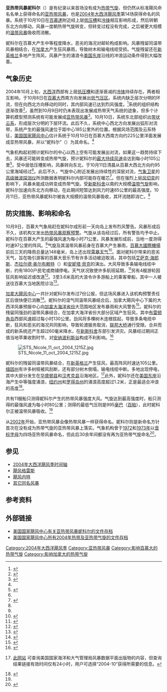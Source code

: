 {{noteTA
|G1=USState
}}
{{Infobox Hurricane
| Name=亚热带风暴妮科尔<br />{{lang|en|Subtropical Storm Nicole}}
| Type=亚热带风暴
| Year=2004
| Basin=Atl
| Image location=Nicole oct 10 2004 1428Z.jpg
| Image name=亚热带风暴妮科尔的卫星图像
| Formed=2004年10月10日
| Dissipated=2004年10月11日
| 1-min winds=45
| Pressure=986
| Damages=
| Inflated=
| Fatalities=无
| Areas=[[百慕達|百慕達]]、[[加拿大大西洋省份|加拿大大西洋省份]]、[[新英格兰|新英格兰]]
| Hurricane season=[[2004年大西洋飓风季|2004年大西洋飓风季]]
|name=亞熱帶風暴妮科爾}}
'''亚热带风暴妮科尔'''（{{lang-en|Subtropical Storm Nicole}}）是有纪录以来首场没有成为[[热带气旋|热带气旋]]、但仍然从标准飓风命名名单上获得命名的[[亚热带气旋|亚热带风暴]]，也是[[2004年大西洋飓风季|2004年大西洋飓风季]]第14场获得命名的风暴。系统于10月10日在[[百慕大|百慕達]]附近经上层[[低压槽|低压槽]]和[[冷锋|冷锋]]相互影响形成，然后转朝东北方向移动，风暴一度朝热带气旋转变，但转变过程没有完成，之后被更大规模的[[温带气旋|温带风暴]]吸收而消散。

妮科尔在百慕大产生中等程度降水，恶劣的海况对邮轮构成影响。风暴残留同温带风暴相结合，在[[加拿大|加拿大]]产生狂风暴雨，导致树木和输电线缆受损。气旋残留还在[[新英格兰|新英格兰]]多地产生阵风，风暴产生的涌浪令[[美国东岸|美国东岸]]沿线的冲浪运动条件得到大幅改善。

== 气象历史 ==
{{storm path|Nicole 2004 track.png}}
2004年10月上旬，[[大西洋|大西洋]]西部有上层[[低压槽|低压槽]]和逐渐衰减的[[冷锋|冷锋]]持续存在。两者相互影响，于10月8日在[[百慕大|百慕大]]西南方向发展出[[低气压|低气压区]]。系统内缺乏层次分明的环流，但在向西北方向移动的同时，其内部风速已达到烈风强度。<ref name="tcr">{{cite report | author1 = Pasch | author2 = Roberts | year = 2004 | title = Subtropical Storm Nicole Tropical Cyclone Report | publisher = [[美国国家海洋和大气管理局|National Oceanic and Atmospheric Administration]] | location = [[迈阿密|Miami]], [[佛罗里达州|Florida]] | work = [[国家飓风中心|National Hurricane Center]] | accessdate = 2016-04-03 | format = [[便携式文档格式|PDF]] | url = http://www.nhc.noaa.gov/data/tcr/AL152004_Nicole.pdf | archivedate = 2016-03-04 | deadurl = no | archiveurl = https://web.archive.org/web/20160304201655/http://www.nhc.noaa.gov/data/tcr/AL152004_Nicole.pdf | date =  }}</ref>系统的组织结构逐渐改善<ref name="oct82004">{{cite report | author = Avila | year = 2004 | title = October 8, 2004 Tropical Weather Outlook | publisher = National Oceanic and Atmospheric Administration | location = Miami, Florida | work = National Hurricane Center}}</ref>，虽然到10月9日时仍未表现出发展成热带天气系统的迹象，但多个计算机模型预测系统有可能发展成[[亚热带气旋|亚热带风暴]]<ref name="oct9two">{{cite report | author = Lawrence | year = 2004 | title = October 9 Tropical Weather Outlook | publisher = National Oceanic and Atmospheric Administration | location = Miami, Florida | work = National Hurricane Center}}</ref>。10月10日，系统东北部组织出[[雨带|带状云系]]，形成层次分明的下层环流。此后不久，系统中心西北方向发展出弧形对流带，系统产生的最强风速位于距中心185公里外的位置。根据风场范围及云系特征，[[国家飓风中心|美国国家飓风中心]]估计系统于10月10日在百慕大西南方向约225公里洋面发展成亚热带风暴，并以“妮科尔”（{{lang|en|Nicole}}）为其命名。<ref name="tcr" />

气象机构起初预计妮科尔的中心以西上空有可能发展出对流，如果这一趋势持续下去，风暴还可能转变成热带气旋，预计妮科尔的[[最大持续风速|最大持续风速]]会达到每小时105公里<ref name="nicole1">{{Cite report | author = Lawrence | year = 2004 | title = Subtropical Storm Nicole Discussion One | publisher = National Oceanic and Atmospheric Administration | location = Miami, Florida | work = National Hurricane Center | accessdate = 2016-04-03 | archiveurl = https://web.archive.org/web/20160303181249/http://www.nhc.noaa.gov/archive/2004/dis/al152004.discus.001.shtml | url = http://www.nhc.noaa.gov/archive/2004/dis/al152004.discus.001.shtml | archivedate = 2016-03-03 | deadurl = no | date =  }}</ref>。受中层低压槽影响，风暴转向东北，于10月11日清晨从百慕大西北方向约95公里海域经过<ref name="tcr" />。此后不久，气旋中心附近发展出持续性的深层对流，[[气象卫星|气象卫星]]的[[高级微波探测仪|高级微波探测仪]]所测数据表明妮科尔内部可能存在暖芯<ref name="nicoledisc5">{{cite report | author = Beven | year = 2004 | title = Subtropical Storm Nicole Discussion Five | work = National Hurricane Center | accessdate = 2016-04-03 | archivedate = 2016-03-24 | deadurl = no | archiveurl = https://web.archive.org/web/20160324224752/http://www.nhc.noaa.gov/archive/2004/dis/al152004.discus.005.shtml | url = http://www.nhc.noaa.gov/archive/2004/dis/al152004.discus.005.shtml? | publisher = National Oceanic and Atmospheric Administration | location = Miami, Florida | date =  }}</ref>。但在强烈上层[[风切变|风切变]]的影响下，风暴未能成功转变成热带气旋。受[[新斯科舍|新斯科舍]]以南的大规模[[温带气旋|温带气旋]]影响，妮科尔加速向东北方向移动，在此期间短暂达到风力时速85公里的最高强度。10月11日，亚热带风暴妮科尔被各大规模的温带风暴吸收，其环流随即消亡。<ref name="tcr" />

== 防灾措施、影响和命名 ==
{{在百慕大产生降水最多的热带气旋}}

10月9日，百慕大气象局赶在妮科尔成形前一天向岛上发布烈风警告。风暴形成后不久，该机构又发出[[熱帶氣旋警告|热带风暴观察预警]]。气旋从该岛经过后，所有警告均予中止。妮科尔在百慕大产生的最强风速为每小时71公里，风暴发展形成前，当地一度测得时速97公里的阵风。<ref name="tcr" />气旋及其温带风暴前身在百慕大产生暴雨，[[百慕大國際機場|百慕大國際機場]]前后三天的降雨总量达148毫米，岛上还出现[[雷暴|雷暴天气]]<ref name="bws">{{cite web | author = Bermuda Weather Service | year = 2004 | title = Weather Summary for October 2004 | accessdate = 2012-02-05 | archiveurl = https://web.archive.org/web/20120205194143/http://www.weather.bm/data/2004-10.html | archivedate = 2012-02-05 | deadurl = yes | url = http://www.weather.bm/data/2004-10.html }}</ref>。面对妮科尔带来的恶劣天气，旨在吸引游客的百慕大音乐节有许多活动被迫取消，其中包括[[艾萨克·海耶斯|艾萨克·海耶斯]]、[[杰拉尔德·奥尔布赖特|杰拉尔德·奥尔布赖特]]（{{lang|en|Gerald Albright}}）和[[安妮塔·貝克|安妮塔·貝克]]的演出。大风导致多条输电线缆中断，约有1800户民宅或商铺停电。天气状况致使许多航班延期，<ref name="royg">{{cite news | author1 = Sarah Titterton | author2 = Eloisa Mayers | date = 2004-10-11 | title = Nicole drowns out the music | newspaper = The Royal Gazette | accessdate = 2015-04-04 | archivedate = 2016-03-06 | deadurl = no | archiveurl = https://web.archive.org/web/20160306081832/http://www.royalgazette.com/article/20041011/NEWS/310119988 | url = http://www.royalgazette.com/article/20041011/NEWS/310119988 }}</ref>另有4艘游轮因狂风影响延迟或改道<ref name="rgship">{{cite news | newspaper = The Royal Gazette | date = 2004-10-12 | title = Nicole thwarts cruise ship | accessdate = 2016-04-04 | url = http://www.royalgazette.com/article/20041012/NEWS/310129987 | deadurl = no | archiveurl = https://web.archive.org/web/20160306222605/http://www.royalgazette.com/article/20041012/NEWS/310129987 | archivedate = 2016-03-06 }}</ref>。3至3.6米高的大浪令许多游船上的乘客晕船，其中一人被送往百慕大当地医院诊治<ref name="rgsick">{{cite news | newspaper = The Royal Gazette | date = 2004-10-13 | title = Passengers roughed up | archiveurl = https://web.archive.org/web/20160303191413/http://www.royalgazette.com/article/20041013/NEWS/310139984 | accessdate = 2011-03-31 | url = http://www.royalgazette.com/article/20041013/NEWS/310139984 | archivedate = 2016-03-03 | deadurl = no | author = Amy Terceira }}</ref>。

[[加拿大飓风中心|加拿大飓风中心]]一共针对妮科尔发布过7份公报，但这场风暴进入该机构预警责任区后很快便已消散<ref name="chc">{{cite report | author = Canadian Hurricane Centre | year = 2004 | title = 2004 Tropical Cyclone Season Summary | accessdate = 2006-10-11 | url = http://www.atl.ec.gc.ca/weather/hurricane/storm04.html | archivedate = 2006-10-02 | archiveurl = https://web.archive.org/web/20061002054924/http://www.atl.ec.gc.ca/weather/hurricane/storm04.html | deadurl = yes | date =  }}</ref>。妮科尔的湿气同温带风暴结合后，加拿大飓风中心下属的大西洋风暴预报中心向[[加拿大海洋省份|加拿大海洋省份]]大范围地区发布暴雨和大风警告<ref name="chcbulletin">{{cite report | author = Bowyer | year = 2004 | title = Subtropical Storm Nicole Information Statement | publisher = Canadian Hurricane Centre | accessdate = 2006-10-11 | deadurl = yes | archiveurl = https://web.archive.org/web/20110611121618/http://www.atl.ec.gc.ca/weather/hurricane/bulletins/20041010134556.Nicole.txt.en | url = http://www.atl.ec.gc.ca/weather/hurricane/bulletins/20041010134556.Nicole.txt.en | archivedate = 2011-06-11 | format = [[文本文件|TXT]] | date =  }}</ref>。妮科尔的残留同强劲的温带风暴结合，在加拿大海洋省份大部分区域产生狂风，其中[[布雷顿角岛|布雷顿角岛]]西部风速超过每小时130公里。劲风将多棵树木连根拔起，导致多条电缆中断，狂风和恶劣的海况共同影响，导致轮渡服务取消，[[联邦大桥|联邦大桥]]通行受限。合并而成的新系统还产生超过60毫米降水，在[[新斯科舍|新斯科舍]]东部引发洪灾。风暴经过期间正值当地苹果收割时节，对[[安纳波利斯谷|安纳波利斯谷]]构成不利影响。<ref name="top10">{{Cite web | author = Ottawa Start | year = 2004 | title = Top Ten Canadian weather stories for 2004 | accessdate = 2012-02-04 | url = http://ottawastart.com/story/1058.php | archiveurl = https://web.archive.org/web/20120204165826/http://ottawastart.com/story/1058.php | archivedate = 2012-02-04 | deadurl = yes }}</ref>

[[File:STS_Nicole_11_oct_2004_1215Z.jpg|left]]

妮科尔的残留同温带风暴结合，在[[新英格兰|新英格兰]]产生狂风，最高阵风时速达105公里。[[缅因州|缅因州]]有许多树枝被风刮断，还有部分树木倒塌，输电线缆中断。多地出现停电，其中大部分发生在[[华盛顿县_(缅因州)|华盛顿县]]和[[汉考克县_(缅因州)|汉考克县]]沿海地区。<ref name="ncdc1">{{cite journal | author = National Climatic Data Center | date = 2004-10 | title = Storm Data | volume = 46 | number = 10 | archivedate = 2016-04-04 | accessdate = 2016-04-04 | deadurl = yes | archiveurl = https://web.archive.org/web/20160404170241/http://www1.ncdc.noaa.gov/pub/orders/IPS/IPS-41581F66-484B-4E7C-9DCC-5D4B6542E00B.pdf | url = http://www1.ncdc.noaa.gov/pub/orders/IPS/IPS-41581F66-484B-4E7C-9DCC-5D4B6542E00B.pdf | issn = 0039-1972 | editor1 = William Angel | editor2 = Stuart Hinson | location = Rocket Center, WV | editor3 = Rhonda Herndon }}[http://www.ncdc.noaa.gov/IPS/sd/sd.html 此网站] {{Wayback|url=http://www.ncdc.noaa.gov/IPS/sd/sd.html |date=20160414065723 }}可查询美国国家海洋和大气管理局风暴数据平面出版物的内容，但查询结果链接有效时间仅有24小时，用户可选择“2004-10”获得所需要的信息。</ref>此外，妮科尔还在[[美国东岸|美国东岸]]沿海产生中等强度涌浪，[[纽约州|纽约州]]和[[罗得岛州|罗得岛州]]的涌浪高度超过1.2米，正是最适合冲浪的高度<ref name="surfline">{{cite news |author=Sean Collins |year=2004 |title=Wavetraks November 2004 Newsletter |archiveurl=https://archive.li/20130203145934/http://www.surfline.com/newsletter/wt_November04_02.html |publisher=Surfline Wavetraks |accessdate=2013-02-03 |archivedate=2013-02-03 |deadurl=yes |url=http://www.surfline.com/newsletter/wt_November04_02.html }}</ref>。

共有11艘船只测得妮科尔产生的热带风暴强度大风。气旋达到最高强度时，船只测得的最强风速为每小时80公里；测得的最低气压则是995[[巴|毫巴]]（[[帕斯卡|百帕]]），此时妮科尔正被温带风暴吸收。<ref name="tcr" />

从[[2002年大西洋飓风季|2002年]]开始，亚热带风暴会像热带风暴一样获得命名。妮科尔则是新命名方针首次在没有成为热带气旋的亚热带风暴上落实。气象机构曾于[[1972年大西洋飓风季|1972]]和[[1973年大西洋飓风季|1973年]]以[[北约音标字母|音标字母]]为四场亚热带风暴命名，但此后30余年间都没有再为亚热带气旋命名<ref name="hurdat">{{cite web | author = Hurricane Research Division | year = 2006 | title = Hurdat Data for Tropical Cyclones 1851-2005 | publisher = National Oceanic and Atmospheric Administration | location = Miami, Florida | work = National Hurricane Center | accessdate = 2006-10-11 | url = http://www.nhc.noaa.gov/tracks1851to2005_atl.txt | archivedate = 2006-07-05 | deadurl = yes | archiveurl = https://web.archive.org/web/20060705190625/http://www.nhc.noaa.gov/tracks1851to2005_atl.txt | format = TXT }}</ref>。
{{Clear}}

== 参见 ==
{{Portal|热带气旋}}
* [[2004年大西洋飓风季时间轴|2004年大西洋飓风季时间轴]]
* [[飓风格雷斯|飓风格雷斯]]
* [[飓风内特|飓风内特]]
* [[飓风妮科尔|其它同名风暴]]

== 参考资料 ==
{{reflist|colwidth=30em}}

== 外部链接 ==
{{Commons category|Subtropical Storm Nicole (2004)}}
* [http://www.nhc.noaa.gov/archive/2004/refresh/NICOLE+shtml/ 美国国家飓风中心有关亚热带风暴妮科尔的文件存档]{{Wayback|url=http://www.nhc.noaa.gov/archive/2004/refresh/NICOLE+shtml/ |date=20160303225154 }}
* [http://www.nhc.noaa.gov/archive/2004/ 美国国家飓风中心所有2004年热带及亚热带气旋的文件存档]{{Wayback|url=http://www.nhc.noaa.gov/archive/2004/ |date=20151206203822 }}

{{2004 Atlantic hurricane season buttons}}

[[Category:2004年大西洋飓风季|Category:2004年大西洋飓风季]]
[[Category:亚热带风暴|Category:亚热带风暴]]
[[Category:影响百慕大的热带气旋|Category:影响百慕大的热带气旋]]
[[Category:影响加拿大的热带气旋|Category:影响加拿大的热带气旋]]
{{Good article}}